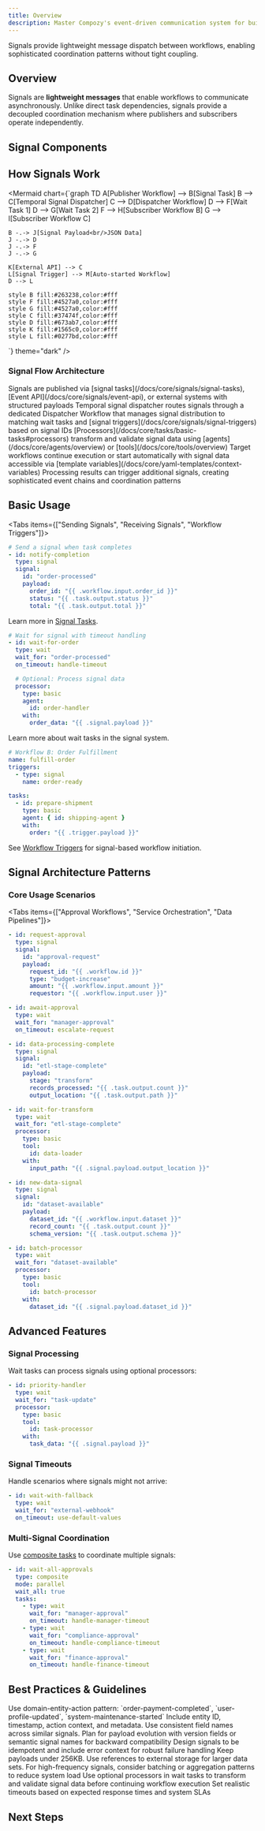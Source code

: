 ```yaml
---
title: Overview
description: Master Compozy's event-driven communication system for building reactive, scalable workflows with signal-based coordination patterns
---
```


<Callout type="info" title="Key Insight">
Signals provide lightweight message dispatch between workflows, enabling sophisticated coordination patterns without tight coupling.
</Callout>

## Overview

Signals are **lightweight messages** that enable workflows to communicate asynchronously. Unlike direct task dependencies, signals provide a decoupled coordination mechanism where publishers and subscribers operate independently.

<FeatureCardList cols={2}>
  <FeatureCard
    title="Event-Driven Architecture"
    description="Build reactive systems that respond to business events as they occur"
    icon="Zap"
  />
  <FeatureCard
    title="Loose Coupling"
    description="Workflows coordinate without direct dependencies or knowledge of each other"
    icon="Link2Off"
  />
  <FeatureCard
    title="Asynchronous Communication"
    description="Non-blocking message passing enables parallel workflow execution"
    icon="Activity"
  />
  <FeatureCard
    title="Data Propagation"
    description="Share structured payloads between workflows with type safety"
    icon="Share"
  />
</FeatureCardList>

## Signal Components

<FeatureCardList cols={3}>
  <FeatureCard
    title="Signal Tasks"
    description="Publish signals with structured payloads"
    icon="Radio"
    href="/docs/core/signals/signal-tasks"
  />
  <FeatureCard
    title="Wait Tasks"
    description="Subscribe to signals with timeout handling"
    icon="Timer"
    href="/docs/core/signals/signal-tasks"
  />
  <FeatureCard
    title="Event API"
    description="REST endpoints for programmatic signal management"
    icon="Code"
    href="/docs/core/signals/event-api"
  />
</FeatureCardList>

## How Signals Work

<Mermaid
  chart={`graph TD
    A[Publisher Workflow] --> B[Signal Task]
    B --> C[Temporal Signal Dispatcher]
    C --> D[Dispatcher Workflow]
    D --> F[Wait Task 1]
    D --> G[Wait Task 2]
    F --> H[Subscriber Workflow B]
    G --> I[Subscriber Workflow C]

    B -.-> J[Signal Payload<br/>JSON Data]
    J -.-> D
    J -.-> F
    J -.-> G

    K[External API] --> C
    L[Signal Trigger] --> M[Auto-started Workflow]
    D --> L

    style B fill:#263238,color:#fff
    style F fill:#4527a0,color:#fff
    style G fill:#4527a0,color:#fff
    style C fill:#37474f,color:#fff
    style D fill:#673ab7,color:#fff
    style K fill:#1565c0,color:#fff
    style L fill:#0277bd,color:#fff
  `}
  theme="dark"
/>

### Signal Flow Architecture

<Steps numbered>
  <Step title="Signal Publication" icon="Send">
    Signals are published via [signal tasks](/docs/core/signals/signal-tasks), [Event API](/docs/core/signals/event-api), or external systems with structured payloads
  </Step>

  <Step title="Temporal Routing" icon="Route">
    Temporal signal dispatcher routes signals through a dedicated Dispatcher Workflow that manages signal distribution to matching wait tasks and [signal triggers](/docs/core/signals/signal-triggers) based on signal IDs
  </Step>


  <Step title="Signal Processing" icon="Code">
    [Processors](/docs/core/tasks/basic-tasks#processors) transform and validate signal data using [agents](/docs/core/agents/overview) or [tools](/docs/core/tools/overview)
  </Step>

  <Step title="Workflow Orchestration" icon="Workflow">
    Target workflows continue execution or start automatically with signal data accessible via [template variables](/docs/core/yaml-templates/context-variables)
  </Step>

  <Step title="Response & Cascading" icon="GitBranch">
    Processing results can trigger additional signals, creating sophisticated event chains and coordination patterns
  </Step>
</Steps>

## Basic Usage

<Tabs items={["Sending Signals", "Receiving Signals", "Workflow Triggers"]}>
<Tab>

```yaml
# Send a signal when task completes
- id: notify-completion
  type: signal
  signal:
    id: "order-processed"
    payload:
      order_id: "{{ .workflow.input.order_id }}"
      status: "{{ .task.output.status }}"
      total: "{{ .task.output.total }}"
```

Learn more in [Signal Tasks](/docs/core/signals/signal-tasks).

</Tab>

<Tab>

```yaml
# Wait for signal with timeout handling
- id: wait-for-order
  type: wait
  wait_for: "order-processed"
  on_timeout: handle-timeout

  # Optional: Process signal data
  processor:
    type: basic
    agent:
      id: order-handler
    with:
      order_data: "{{ .signal.payload }}"
```

Learn more about wait tasks in the signal system.

</Tab>

<Tab>

```yaml
# Workflow B: Order Fulfillment
name: fulfill-order
triggers:
  - type: signal
    name: order-ready

tasks:
  - id: prepare-shipment
    type: basic
    agent: { id: shipping-agent }
    with:
      order: "{{ .trigger.payload }}"
```

See [Workflow Triggers](/docs/core/workflows/triggers) for signal-based workflow initiation.

</Tab>
</Tabs>

## Signal Architecture Patterns

### Core Usage Scenarios

<FeatureCardList cols={2}>
  <FeatureCard
    title="Human-in-the-Loop"
    description="Approval workflows with escalation and timeout handling"
    icon="UserCheck"
  />
  <FeatureCard
    title="Service Orchestration"
    description="Coordinate microservices and distributed systems"
    icon="Network"
  />
  <FeatureCard
    title="Event-Driven Pipelines"
    description="Reactive data processing and ETL workflows"
    icon="Database"
  />
  <FeatureCard
    title="External Integrations"
    description="Webhook handling and API response coordination"
    icon="Globe"
  />
</FeatureCardList>

<Tabs items={["Approval Workflows", "Service Orchestration", "Data Pipelines"]}>
<Tab>

```yaml title="Request approval"
- id: request-approval
  type: signal
  signal:
    id: "approval-request"
    payload:
      request_id: "{{ .workflow.id }}"
      type: "budget-increase"
      amount: "{{ .workflow.input.amount }}"
      requestor: "{{ .workflow.input.user }}"
```

```yaml title="Wait for manager approval"
- id: await-approval
  type: wait
  wait_for: "manager-approval"
  on_timeout: escalate-request
```

</Tab>

<Tab>

```yaml title="Service A notifies completion"
- id: data-processing-complete
  type: signal
  signal:
    id: "etl-stage-complete"
    payload:
      stage: "transform"
      records_processed: "{{ .task.output.count }}"
      output_location: "{{ .task.output.path }}"
```

```yaml title="Service B waits for data"
- id: wait-for-transform
  type: wait
  wait_for: "etl-stage-complete"
  processor:
    type: basic
    tool:
      id: data-loader
    with:
      input_path: "{{ .signal.payload.output_location }}"
```

</Tab>

<Tab>

```yaml title="Trigger on new data"
- id: new-data-signal
  type: signal
  signal:
    id: "dataset-available"
    payload:
      dataset_id: "{{ .workflow.input.dataset }}"
      record_count: "{{ .task.output.count }}"
      schema_version: "{{ .task.output.schema }}"
```

```yaml title="Process when threshold met"
- id: batch-processor
  type: wait
  wait_for: "dataset-available"
  processor:
    type: basic
    tool:
      id: batch-processor
    with:
      dataset_id: "{{ .signal.payload.dataset_id }}"
```

</Tab>
</Tabs>

## Advanced Features

### Signal Processing

Wait tasks can process signals using optional processors:

```yaml
- id: priority-handler
  type: wait
  wait_for: "task-update"
  processor:
    type: basic
    tool:
      id: task-processor
    with:
      task_data: "{{ .signal.payload }}"
```

### Signal Timeouts

Handle scenarios where signals might not arrive:

```yaml
- id: wait-with-fallback
  type: wait
  wait_for: "external-webhook"
  on_timeout: use-default-values
```

### Multi-Signal Coordination

Use [composite tasks](/docs/core/tasks/composite-tasks) to coordinate multiple signals:

```yaml
- id: wait-all-approvals
  type: composite
  mode: parallel
  wait_all: true
  tasks:
    - type: wait
      wait_for: "manager-approval"
      on_timeout: handle-manager-timeout
    - type: wait
      wait_for: "compliance-approval"
      on_timeout: handle-compliance-timeout
    - type: wait
      wait_for: "finance-approval"
      on_timeout: handle-finance-timeout
```

## Best Practices & Guidelines

<FeatureCardList cols={3}>
  <FeatureCard
    title="Semantic Naming"
    description="Use clear, hierarchical names: domain-entity-action pattern"
    icon="Tag"
  />
  <FeatureCard
    title="Timeout Strategy"
    description="Always implement timeouts with meaningful fallback actions"
    icon="Timer"
  />
  <FeatureCard
    title="Payload Optimization"
    description="Balance completeness with performance - include essential context"
    icon="Package"
  />
</FeatureCardList>

<AccordionGroup>
  <Accordion title="Signal Design Principles" description="Essential guidelines for effective signal architecture">

  <List>
    <ListItem title="Descriptive Naming" icon="FileText">
      Use domain-entity-action pattern: `order-payment-completed`, `user-profile-updated`, `system-maintenance-started`
    </ListItem>
    <ListItem title="Structured Payloads" icon="Code">
      Include entity ID, timestamp, action context, and metadata. Use consistent field names across similar signals.
    </ListItem>
    <ListItem title="Versioning Strategy" icon="GitBranch">
      Plan for payload evolution with version fields or semantic signal names for backward compatibility
    </ListItem>
    <ListItem title="Error Boundaries" icon="Shield">
      Design signals to be idempotent and include error context for robust failure handling
    </ListItem>
  </List>

  </Accordion>

  <Accordion title="Performance Optimization" description="Guidelines for scalable signal systems">

  <List>
    <ListItem title="Payload Size" icon="Gauge">
      Keep payloads under 256KB. Use references to external storage for larger data sets.
    </ListItem>
    <ListItem title="Signal Frequency" icon="BarChart">
      For high-frequency signals, consider batching or aggregation patterns to reduce system load
    </ListItem>
    <ListItem title="Signal Processing" icon="Filter">
      Use optional processors in wait tasks to transform and validate signal data before continuing workflow execution
    </ListItem>
    <ListItem title="Timeout Tuning" icon="Clock">
      Set realistic timeouts based on expected response times and system SLAs
    </ListItem>
  </List>

  </Accordion>
</AccordionGroup>

## Next Steps

<ReferenceCardList>
  <ReferenceCard
    title="Signal Tasks"
    description="Deep dive into sending signals with payloads and patterns"
    href="/docs/core/signals/signal-tasks"
    icon="Radio"
  />
  <ReferenceCard
    title="Signal Triggers"
    description="Start workflows automatically with signal-based triggers"
    href="/docs/core/signals/signal-triggers"
    icon="Play"
  />
  <ReferenceCard
    title="Event API"
    description="REST endpoints for programmatic signal management"
    href="/docs/core/signals/event-api"
    icon="Code"
  />
  <ReferenceCard
    title="Workflow Execution"
    description="Access signal data in workflow execution context"
    href="/docs/core/workflows/execution"
    icon="Database"
  />
  <ReferenceCard
    title="Composite Tasks"
    description="Coordinate multiple signals and complex patterns"
    href="/docs/core/tasks/composite-tasks"
    icon="Layers"
  />
</ReferenceCardList>
